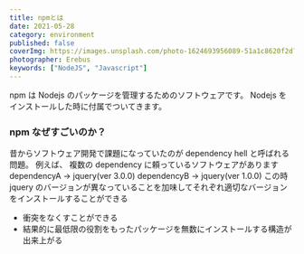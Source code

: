 ```yaml
---
title: npmとは
date: 2021-05-28
category: environment
published: false
coverImg: https://images.unsplash.com/photo-1624693956089-51a1c8620f2d?ixid=MnwxMjA3fDB8MHxwaG90by1wYWdlfHx8fGVufDB8fHx8&ixlib=rb-1.2.1&auto=format&fit=crop&w=1650&q=80
photographer: Erebus
keywords: ["NodeJS", "Javascript"]
---
```


npm は Nodejs のパッケージを管理するためのソフトウェアです。
Nodejs をインストールした時に付属でついてきます。

### npm なぜすごいのか？

昔からソフトウェア開発で課題になっていたのが dependency hell と呼ばれる問題。
例えば、
複数の dependency に頼っているソフトウェアがあります
dependencyA -> jquery(ver 3.0.0)
dependencyB -> jquery(ver 1.0.0)
この時 jquery のバージョンが異なっていることを加味してそれぞれ適切なバージョンをインストールすることができる

- 衝突をなくすことができる
- 結果的に最低限の役割をもったパッケージを無数にインストールする構造が出来上がる
